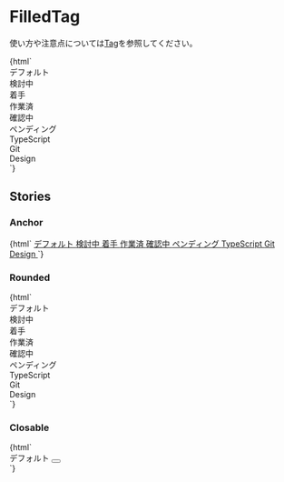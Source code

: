 
<Meta title="Status/FilledTag" />

# FilledTag

使い方や注意点については[Tag](?path=/docs/status-tag--default-story)を参照してください。

<Canvas>
  <Story name="Default">
    {html` <div class="jumpu-filled-tag">デフォルト</div>
      <div class="jumpu-filled-tag bg-green-700">検討中</div>
      <div class="jumpu-filled-tag bg-red-700">着手</div>
      <div class="jumpu-filled-tag bg-yellow-700">作業済</div>
      <div class="jumpu-filled-tag bg-pink-600">確認中</div>
      <div class="jumpu-filled-tag bg-gray-600">ペンディング</div>
      <div class="jumpu-filled-tag bg-blue-700">TypeScript</div>
      <div class="jumpu-filled-tag bg-indigo-600">Git</div>
      <div class="jumpu-filled-tag bg-purple-600">Design</div>`}
  </Story>
</Canvas>

## Stories

### Anchor

<Canvas>
  <Story name="Anchor">
    {html` <a href="#" class="jumpu-filled-tag"> デフォルト </a>
      <a href="#" class="jumpu-filled-tag bg-green-700"> 検討中 </a>
      <a href="#" class="jumpu-filled-tag bg-red-700"> 着手 </a>
      <a href="#" class="jumpu-filled-tag bg-yellow-700"> 作業済 </a>
      <a href="#" class="jumpu-filled-tag bg-pink-600"> 確認中 </a>
      <a href="#" class="jumpu-filled-tag bg-gray-600"> ペンディング </a>
      <a href="#" class="jumpu-filled-tag bg-blue-700"> TypeScript </a>
      <a href="#" class="jumpu-filled-tag bg-indigo-600"> Git </a>
      <a href="#" class="jumpu-filled-tag bg-purple-600"> Design </a>`}
  </Story>
</Canvas>

### Rounded

<Canvas>
  <Story name="Rounded">
    {html` <div class="jumpu-filled-tag rounded-full">デフォルト</div>
      <div class="jumpu-filled-tag rounded-full bg-green-700">検討中</div>
      <div class="jumpu-filled-tag rounded-full bg-red-700">着手</div>
      <div class="jumpu-filled-tag rounded-full bg-yellow-700">作業済</div>
      <div class="jumpu-filled-tag rounded-full bg-pink-600">確認中</div>
      <div class="jumpu-filled-tag rounded-full bg-gray-600">ペンディング</div>
      <div class="jumpu-filled-tag rounded-full bg-blue-700">TypeScript</div>
      <div class="jumpu-filled-tag rounded-full bg-indigo-600">Git</div>
      <div class="jumpu-filled-tag rounded-full bg-purple-600">Design</div>`}
  </Story>
</Canvas>

### Closable

<Canvas>
  <Story name="Closable">
    {html` <div class="jumpu-filled-tag">
      デフォルト
      <button />
    </div>`}
  </Story>
</Canvas>
